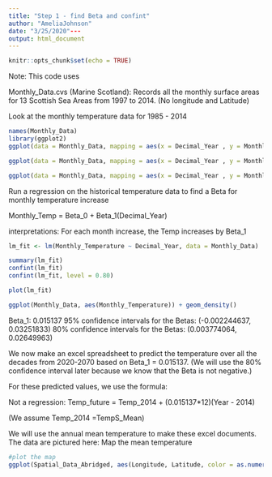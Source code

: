 ```yaml
---
title: "Step 1 - find Beta and confint"
author: "AmeliaJohnson"
date: "3/25/2020"---
output: html_document
---
```


```r
knitr::opts_chunk$set(echo = TRUE)
```

Note: This code uses

Monthly_Data.cvs (Marine Scotland): Records all the monthly surface areas for 13 Scottish Sea Areas from 1997 to 2014. (No longitude and Latitude)



Look at the monthly temperature data for 1985 - 2014
```r
names(Monthly_Data)
library(ggplot2)
ggplot(data = Monthly_Data, mapping = aes(x = Decimal_Year , y = Monthly_Temperature)) + geom_line() + geom_smooth(method = "lm")

ggplot(data = Monthly_Data, mapping = aes(x = Decimal_Year , y = Monthly_Temperature, color = Sea_Area)) + geom_line()  + geom_smooth(method = "lm", se = F)

ggplot(data = Monthly_Data, mapping = aes(x = Decimal_Year , y = Monthly_Temperature, color = Sea_Area)) + geom_line() + geom_smooth(se = F) 
```

Run a regression on the historical temperature data to find a Beta for monthly temperature increase

Monthly_Temp = Beta_0 + Beta_1(Decimal_Year)

interpretations: For each month increase, the Temp increases by Beta_1
```r
lm_fit <- lm(Monthly_Temperature ~ Decimal_Year, data = Monthly_Data)

summary(lm_fit)
confint(lm_fit)
confint(lm_fit, level = 0.80)

plot(lm_fit)

ggplot(Monthly_Data, aes(Monthly_Temperature)) + geom_density()


```
Beta_1: 0.015137
95% confidence intervals for the Betas: (-0.002244637,  0.03251833)
80% confidence intervals for the Betas: (0.003774064, 0.02649963)

We now make an excel spreadsheet to predict the temperature over all the decades from 2020-2070 based on Beta_1 = 0.015137. (We will use the 80% confidence interval later because we know that the Beta is not negative.) 

For these predicted values, we use the formula: 

Not a regression: Temp_future = Temp_2014 + (0.015137*12)(Year - 2014)

(We assume Temp_2014 =TempS_Mean)


We will use the annual mean temperature to make these excel documents. The data are pictured here:
Map the mean temperature
```r
#plot the map
ggplot(Spatial_Data_Abridged, aes(Longitude, Latitude, color = as.numeric(TempS_Mean))) + geom_point()
```
